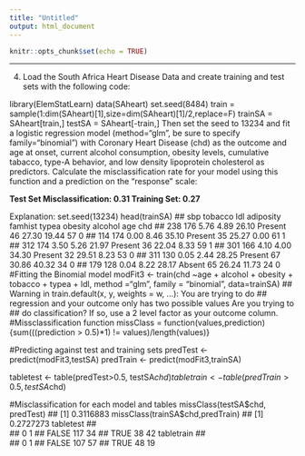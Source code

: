 ```yaml
---
title: "Untitled"
output: html_document
---
```


```r
knitr::opts_chunk$set(echo = TRUE)
```
------------------------------
4. Load the South Africa Heart Disease Data and create training and test sets with the following code:

library(ElemStatLearn)
data(SAheart)
set.seed(8484)
train = sample(1:dim(SAheart)[1],size=dim(SAheart)[1]/2,replace=F)
trainSA = SAheart[train,]
testSA = SAheart[-train,]
Then set the seed to 13234 and fit a logistic regression model (method=“glm”, be sure to specify family=“binomial”) with Coronary Heart Disease (chd) as the outcome and age at onset, current alcohol consumption, obesity levels, cumulative tabacco, type-A behavior, and low density lipoprotein cholesterol as predictors. Calculate the misclassification rate for your model using this function and a prediction on the “response” scale:

**Test Set Misclassification: 0.31
Training Set: 0.27**

Explanation:
set.seed(13234)
head(trainSA)
##     sbp tobacco  ldl adiposity famhist typea obesity alcohol age chd
## 238 176    5.76 4.89     26.10 Present    46   27.30   19.44  57   0
## 114 174    0.00 8.46     35.10 Present    35   25.27    0.00  61   1
## 312 174    3.50 5.26     21.97 Present    36   22.04    8.33  59   1
## 301 166    4.10 4.00     34.30 Present    32   29.51    8.23  53   0
## 311 130    0.05 2.44     28.25 Present    67   30.86   40.32  34   0
## 179 128    0.04 8.22     28.17  Absent    65   26.24   11.73  24   0
#Fitting the Binomial model
modFit3 <- train(chd ~age + alcohol + obesity + tobacco + typea + ldl, method ="glm", family = "binomial", data=trainSA)
## Warning in train.default(x, y, weights = w, ...): You are trying to do
## regression and your outcome only has two possible values Are you trying to
## do classification? If so, use a 2 level factor as your outcome column.
#Missclassification function
missClass = function(values,prediction){sum(((prediction > 0.5)*1) != values)/length(values)}

#Predicting against test and training sets
predTest <- predict(modFit3,testSA)
predTrain <- predict(modFit3,trainSA)

tabletest <- table(predTest>0.5, testSA$chd)
tabletrain <- table(predTrain>0.5,testSA$chd)

#Misclassification for each model and tables
missClass(testSA$chd, predTest)
## [1] 0.3116883
missClass(trainSA$chd,predTrain)
## [1] 0.2727273
tabletest
##        
##           0   1
##   FALSE 117  34
##   TRUE   38  42
tabletrain
##        
##           0   1
##   FALSE 107  57
##   TRUE   48  19